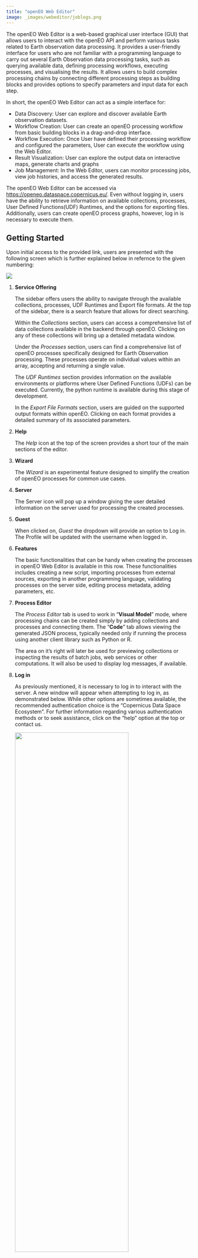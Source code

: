 ```yaml
---
title: "openEO Web Editor"
image: _images/webeditor/joblogs.png
---
```


The openEO Web Editor is a web-based graphical user interface (GUI) that allows users to interact with the openEO API and perform various tasks related to Earth observation data processing. It provides a user-friendly interface for users who are not familiar with a programming language to carry out several Earth Observation data processing tasks, such as querying available data, defining processing workflows, executing processes, and visualising the results. It allows users to build complex processing chains by connecting different processing steps as building blocks and provides options to specify parameters and input data for each step. 

In short, the openEO Web Editor can act as a simple interface for:


* Data Discovery: User can explore and discover available Earth observation datasets.
* Workflow Creation: User can create an openEO processing workflow from basic building blocks in a drag-and-drop interface.
* Workflow Execution: Once User have defined their processing workflow and configured the parameters, User can execute the workflow using the Web Editor. 
* Result Visualization: User can explore the output data on interactive maps, generate charts and graphs 
* Job Management: In the Web Editor, users can monitor processing jobs, view job histories, and access the generated results.

The openEO Web Editor can be accessed via [https://openeo.dataspace.copernicus.eu/](https://openeo.dataspace.copernicus.eu/){target="_blank"}. Even without logging in, users have the ability to retrieve information on available collections, processes, User Defined Functions(UDF) Runtimes, and the options for exporting files. Additionally, users can create openEO process graphs, however, log in is necessary to execute them.

## Getting Started

Upon initial access to the provided link, users are presented with the following screen which is further explained below in refernce to the given numbering:

![](_images/webeditor/webeditor.png)

1. **Service Offering**
   
    The sidebar offers users the ability to navigate through the available collections, processes, UDF Runtimes and Export file formats. At the top of the sidebar, there is a search feature that allows for direct searching. 

    Within the *Collections* section, users can access a comprehensive list of data collections available in the backend through openEO. Clicking on any of these collections will bring up a detailed metadata window.

    Under the *Processes* section, users can find a comprehensive list of openEO processes specifically designed for Earth Observation processing. These processes operate on individual values within an array, accepting and returning a single value.

    The *UDF Runtimes* section provides information on the available environments or platforms where User Defined Functions (UDFs) can be executed. Currently, the python runtime is available during this stage of development.

    In the *Export File Formats* section, users are guided on the supported output formats within openEO. Clicking on each format provides a detailed summary of its associated parameters.

2. **Help**
    
    The *Help* icon at the top of the screen provides a short tour of the main sections of the editor. 

3. **Wizard**

    The *Wizard* is an experimental feature designed to simplify the creation of openEO processes for common use cases.

4. **Server**

    The Server icon will pop up a window giving the user detailed information on the server used for processing the created processes. 

5. **Guest**

    When clicked on, *Guest* the dropdown will provide an option to Log in. The Profile will be updated with the username when logged in. 

6. **Features**

    The basic functionalities that can be handy when creating the processes in openEO Web Editor is available in this row. These functionalities includes creating a new script, importing processes from external sources, exporting in another programming language, validating processes on the server side, editing process metadata, adding parameters, etc. 

7. **Process Editor**
   
   The *Process Editor* tab is used to work in "**Visual Model**" mode, where processing chains can be created simply by adding collections and processes and connecting them. The "**Code**" tab allows viewing the generated JSON process, typically needed only if running the process using another client library such as Python or R.

   The area on it's right will later be used for previewing collections or inspecting the results of batch jobs, web services or other computations. It will also be used to display log messages, if available.

8.  **Log in**

    As previously mentioned, it is necessary to log in to interact with the server. A new window will appear when attempting to log in, as demonstrated below. While other options are sometimes available, the recommended authentication choice is the "Copernicus Data Space Ecosystem". For further information regarding various authentication methods or to seek assistance, click on the "help" option at the top or contact us.

    <centre><img src="_images/webeditor/editor_login.PNG"  width="80%" height="60%"></centre>
    

## Create a workflow

Based on their applications user can build their model by simple drag and drop method. Some processes may necessitate input parameters, which must be carefully considered. As an illustration, we present a simple case of creating a workflow to calculate NDVI using the Sentinel 2 L2A collection. Three main steps involved in using openEO for Earth Observation data processing is shown below. 

1. Load Collection 
   
    a. To start a task within the openEO web editor, the first step is to search for the necessary collections for analysis. Therefore, verifying that the required collections exist within the openEO database is important. This can be done by exploring or searching the list of available collections from the sidebar of the interface.
    In our example, we want to calculate the Normalized Difference Vegetation Index (NDVI), so the Sentinel 2 L2A collection will be used. So the next step is to drag and drop it into the Process Editor for further operations.
        
    ![](_images/webeditor/drag_collection.png)


    b. Once a collection is loaded, several parameters need to be specified, including the area of interest, temporal extent, and selection of bands. Clicking on `load_collection` opens a window where these parameters can be defined for subsequent processing.
    
        To specify the area of interest, users can choose between generating a bounding box or importing their spatial extent by dragging and dropping GeoJSON or KML files onto the map view. While this example demonstrates the use of a bounding box, it's suggested to experiment with a suitably compact area for testing purposes. Additionally, there is an option labeled "No filter", which includes all data in the datacube.

    ![](_images/webeditor/define_bbox.png)

        Another parameter to consider is the temporal extent, which allows users to restrict the loaded data to a specified time window. It's encouraged to choose a timeframe of 1-2 weeks for testing purposes.

    ![](_images/webeditor/define_temporal.png)

        In our case, for NDVI calculation, we have specifically chosen the Red band (B04) and the Near-Infrared (NIR) band (B08). 
        
    ![](_images/webeditor/define_bands.png)

2. Apply Processes
    
    The next step involves applying essential openEO processes, ranging from straightforward mathematical operations to more complex tasks such spatial or temporal aggregations. 

    In this task, we'll using a specific openEO process called `reduce_dimension` two times to simplify our data cube. First we deal with the various bands and then reduce the temporal dimension.
            
    ![](_images/webeditor/reduce_dimension.png)

    In the initial process, the `reduce_dimension` algorithm is utilised to reduce the band dimension after executing a series of addition, subtraction, and division operations necessary for the NDVI calculation.

    <centre><img src="_images/webeditor/reduce_bands.png"  width="80%" height="60%"></centre>

    Following this, with the same `reduce_dimension` algorithm we eliminate the temporal dimension by selecting the maximum value using the max function.
            
    <centre><img src="_images/webeditor/temporal_reducer.png"  width="80%" height="60%"></centre>


3. Select a format

    As a final step in the workflow creation is to select the output format. 
        
    ![](_images/webeditor/save_process.png)

    Since our workflow eliminated the temporal dimension, we can keep things simple and just save the result as a GeoTiff.

    ![](_images/webeditor/save_as_gtiff.png)


## Execute the workflow

To complete the data analysis process, the final step involves executing the created workflow. This can be done in two ways: synchronously or through batch job-based method. Synchronous method allows the user to download the data directly, whereas batch job-based method enables the user to execute process as a batch. The choice of method depends on the user's preference and the size of the dataset. 

![](_images/webeditor/execute_jobs.png)

In the above figure, the red box includes the two methods possible for executing the process. In this example, I used the synchronus method by directly clicking on *Run now*, which popped up a box in the bottom right corner. 

Once the execution process is completed, the result is automatically saved locally. It can also be visualised in the parallel window as shown in the image below:

![](_images/webeditor/webeditor_result.PNG)


Furthermore, if a Batch Job has been created, its actions can be monitored from the same window.


## Data Download using Wizard

The Wizard feature at the top navigation bar allows easy creation of process graphs for common, basic use cases without having to drag and drop processes as done earlier. 

:::{callout-warning}

This feature is experimental and it is not guaranteed that the generated process graphs are fully functional.

:::

At the time of this documentation release, two cases are available through the Wizard feature: direct downloading of data for a selected area and downloading computed spectral indices as shown in the figure below:

![](_images/webeditor/wizard.png)

User can select the preferred case and click on the *Next* button to proceed. The next window will allow the user to define the area of interest, temporal extent, and the collection to be used.
This method makes the task considerably more straightforward than the previously mentioned workflow creation approach. 

## Monitor the workflow

When a batch job is created, openEO's logs feature can help with *monitoring and debugging* of workflows. The back-end typically uses this to dump information during data processing that may be relevant for the user (e.g. warnings, resource stats, …). Like many other processes, job logs can be visualized programmatically as well as in the web editor. 

As shown in the following image, users have the option to access the job logs by clicking on the icon located next to the job ID at the bottom of the interface.

![](./_images/webeditor/joblist.png)

When clicking on it, a pane emerges on the right, as shown below:

![](./_images/webeditor/joblogs.png)

Moreover, users can utilize openEO processes like `inspect`. This allows logging of custom information to be displayed in the job logs.
